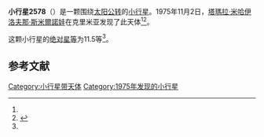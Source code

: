{{Infobox planet
| bgcolour = #FFFFC0
| name = 2578 Saint-Exupery
| symbol = 
| image = 
| caption = 
| discovery = yes
| discovery_ref = 
| discoverer = [[塔瑪拉·米哈伊洛夫那·斯米爾諾娃|塔瑪拉·米哈伊洛夫那·斯米爾諾娃]]
| discovery_site = [[克里米亚|克里米亚]] 
| discovered = 1975年11月2日
| designations = yes
| mp_name = 
| named_after = 
| alt_names = 1975 VW3/ 1952 HG2 / 1980 TA1
| mp_category = [[主带小行星|主带小行星]]
| orbit_ref = <ref name="a">[http://ssd.jpl.nasa.gov/sbdb.cgi?sstr=2578 2578 Saint-Exupery] {{Wayback|url=http://ssd.jpl.nasa.gov/sbdb.cgi?sstr=2578 |date=20200820011852 }}，小行星數據庫瀏覽器（JPL Small-Body Database Browser）－[[美国国家航空航天局|美国国家航空航天局]]喷气推进实验室</ref>
| epoch = 2456400.5 (2013年4月18日更新)
| aphelion = {{convert|3.294759823702597|AU|km|3|abbr=on|lk=out}}
| perihelion = {{convert|2.70893741292904|AU|km|3|abbr=on}}
| semimajor = {{convert|3.001848618315818|AU|km|3|abbr=on}}
| eccentricity = 0.097576941
| period = 1899.685062 [[日|日]]<br />5.2[[儒略年|儒略年]]
| avg_speed = 
| inclination = 10.57351183281531
| asc_node = 55.73298096404932
| mean_anomaly = 
| arg_peri = 337.0953254458877
| satellites = 
| physical_characteristics = yes
| dimensions = 
| mass = 
| density = 
| surface_grav = 
| escape_velocity = 
| sidereal_day = 
| axial_tilt = 
| pole_ecliptic_lat = 
| pole_ecliptic_lon = 
| albedo = 
| temperatures= 
| temp_name1 = 
| mean_temp_1 = 
| max_temp_1 = 
| temp_name2 = 
| max_temp_2 = 
| spectral_type = 
| abs_magnitude = 11.5
}}

'''小行星2578'''（{{lang-en|2578 Saint-Exupery}}）是一颗围绕[[太阳|太阳]][[公转|公转]]的[[小行星|小行星]]。1975年11月2日，[[塔瑪拉·米哈伊洛夫那·斯米爾諾娃|塔瑪拉·米哈伊洛夫那·斯米爾諾娃]]在克里米亚发现了此天体<ref name="a" /><ref>{{cite news|title=小行星列表|url=http://cfa-www.harvard.edu/iau/lists/NumberedMPs.txt|accessdate=2013-07-08|newspaper=哈佛大学|archive-date=2008-05-17|archive-url=https://web.archive.org/web/20080517010638/http://cfa-www.harvard.edu/iau/lists/NumberedMPs.txt|dead-url=no}}</ref>。

这颗小行星的[[绝对星等|绝对星等]]为11.5等<ref name="a" />。

==参考文献==
{{reflist}}
{{Minor Planet Number|[[小行星2577|小行星2577]]|[[小行星2579|小行星2579]]}}

{{小天体}}

[[Category:小行星带天体|Category:小行星带天体]]
[[Category:1975年发现的小行星|Category:1975年发现的小行星]]

{{asteroid-stub}}